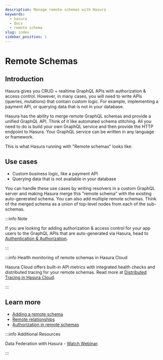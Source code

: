 ```yaml
---
description: Manage remote schemas with Hasura
keywords:
  - hasura
  - docs
  - remote schema
slug: index
sidebar_position: 1
---
```



# Remote Schemas

## Introduction

Hasura gives you CRUD + realtime GraphQL APIs with authorization & access control. However, in many cases, you will need to write APIs (queries, mutations) that contain custom logic. For example, implementing a payment API, or querying data that is not in your database.

Hasura has the ability to merge remote GraphQL schemas and provide a unified GraphQL API. Think of it like automated schema stitching. All you need to do is build your own GraphQL service and then provide the HTTP endpoint to Hasura. Your GraphQL service can be written in any language or framework.

This is what Hasura running with "Remote schemas" looks like:

<Thumbnail
  src="/img/graphql/core/remote-schemas/remote-schema-arch.png"
  alt="Architecture of Hasura with remote schemas"
  width="900px"
  className="no-shadow"
/>

## Use cases

- Custom business logic, like a payment API
- Querying data that is not available in your database

You can handle these use cases by writing resolvers in a custom GraphQL server and making Hasura merge this "remote schema" with the existing auto-generated schema. You can also add multiple remote schemas. Think of the merged schema as a union of top-level nodes from each of the sub-schemas.

:::info Note

If you are looking for adding authorization & access control for your app users to the GraphQL APIs that are auto-generated via Hasura, head to [Authentication & Authorization](/graphql/core/auth/index.mdx).

:::

:::info Health monitoring of remote schemas in Hasura Cloud

Hasura Cloud offers built-in API metrics with integrated health checks and distributed tracing for your remote schemas. Read more at [Distributed Tracing in Hasura Cloud](/graphql/cloud/tracing.mdx).

:::

## Learn more

- [Adding a remote schema](/graphql/core/remote-schemas/adding-schema.mdx)
- [Remote relationships](/graphql/core/remote-schemas/remote-relationships/index.mdx)
- [Authorization in remote schemas](/graphql/core/remote-schemas/auth/index.mdx)

:::info Additional Resources

Data Federation with Hasura - [Watch Webinar](https://hasura.io/events/webinar/data-federation-hasura-graphql/?pg=docs&plcmt=body&cta=watch-webinar&tech=).

:::